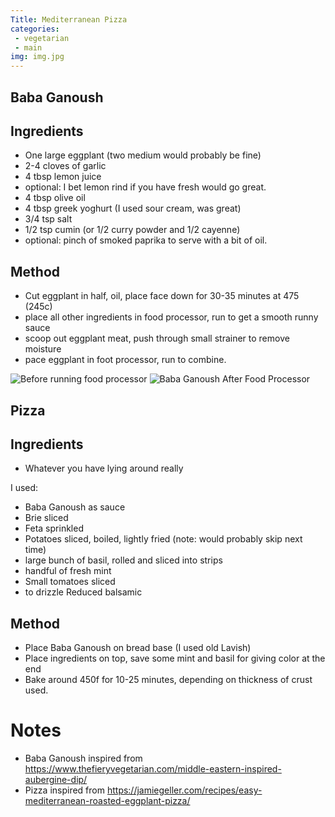 ```yaml
---
Title: Mediterranean Pizza
categories:
 - vegetarian
 - main
img: img.jpg
---
```


## Baba Ganoush
## Ingredients
- One large eggplant (two medium would probably be fine)
- 2-4 cloves of garlic 
- 4 tbsp lemon juice
- optional: I bet lemon rind if you have fresh would go great.
- 4 tbsp olive oil
- 4 tbsp greek yoghurt (I used sour cream, was great)
- 3/4 tsp salt
- 1/2 tsp cumin (or 1/2 curry powder and 1/2 cayenne)
- optional: pinch of smoked paprika to serve with a bit of oil.


## Method
- Cut eggplant in half, oil, place face down for 30-35 minutes at 475 (245c)
- place all other ingredients in food processor, run to get a smooth runny sauce
- scoop out eggplant meat, push through small strainer to remove moisture
- pace eggplant in foot processor, run to combine.

<div className="flex">
<Image alt="Before running food processor" src={before.src} width={300} height={300} />
<Image alt="Baba Ganoush After Food Processor" src={after.src} width={300} height={300} />
</div>

## Pizza
## Ingredients
- Whatever you have lying around really

I used:
- Baba Ganoush as sauce
- Brie sliced
- Feta sprinkled
- Potatoes sliced, boiled, lightly fried (note: would probably skip next time)
- large bunch of basil, rolled and sliced into strips
- handful of fresh mint
- Small tomatoes sliced
- to drizzle Reduced balsamic

## Method
- Place Baba Ganoush on bread base (I used old Lavish)
- Place ingredients on top, save some mint and basil for giving color at the end
- Bake around 450f for 10-25 minutes, depending on thickness of crust used.



# Notes
- Baba Ganoush inspired from https://www.thefieryvegetarian.com/middle-eastern-inspired-aubergine-dip/
- Pizza inspired from https://jamiegeller.com/recipes/easy-mediterranean-roasted-eggplant-pizza/